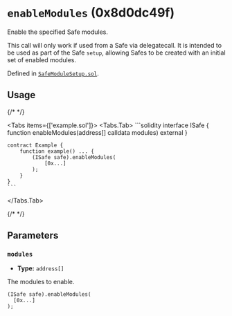 



# `enableModules` (0x8d0dc49f)



Enable the specified Safe modules.

This call will only work if used from a Safe via delegatecall. It is intended to be used as part of the
Safe `setup`, allowing Safes to be created with an initial set of enabled modules.




Defined in [`SafeModuleSetup.sol`](https://github.com/safe-global/safe-modules/tree/4337/v0.3.0-1/modules/4337/contracts/SafeModuleSetup.sol#L21).


## Usage

{/* <!-- vale off --> */}

<Tabs items={['example.sol']}>
  <Tabs.Tab>
    ```solidity
    interface ISafe {
        function enableModules(address[] calldata modules) external
    }

    contract Example {
        function example() ... {
            (ISafe safe).enableModules(
                [0x...]
            );
        }
    }
    ```
  </Tabs.Tab>
</Tabs>

{/* <!-- vale on --> */}



## Parameters

### `modules`

  - **Type:** `address[]`

  The modules to enable.

  ```solidity focus=2
  (ISafe safe).enableModules(
    [0x...]
  );
  ```





